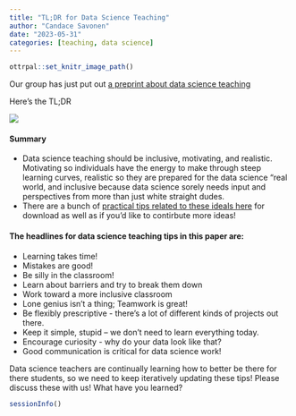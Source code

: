 ```yaml
---
title: "TL;DR for Data Science Teaching"
author: "Candace Savonen"
date: "2023-05-31"
categories: [teaching, data science]
---
```


```r
ottrpal::set_knitr_image_path()
```

Our group has just put out [a preprint about data science teaching](https://arxiv.org/pdf/2305.06213.pdf)

Here's the TL;DR

![](resources/images/DataScienceTeachingFigs.png)

#### Summary 

- Data science teaching should be inclusive, motivating, and realistic. Motivating so individuals have the energy to make through steep learning curves, realistic so they are prepared for the data science "real world, and inclusive because data science sorely needs input and perspectives from more than just white straight dudes.   
- There are a bunch of [practical tips related to these ideals here](https://github.com/datatrail-jhu/data_science_teaching_resources/blob/main/README.md) for download as well as if you'd like to contirbute more ideas!   


#### The headlines for data science teaching tips in this paper are:

  - Learning takes time! 
  - Mistakes are good! 
  - Be silly in the classroom! 
  - Learn about barriers and try to break them down 
  - Work toward a more inclusive classroom 
  - Lone genius isn't a thing; Teamwork is great! 
  - Be flexibly prescriptive - there's a lot of different kinds of projects out there. 
  - Keep it simple, stupid -- we don't need to learn everything today.
  - Encourage curiosity - why do your data look like that?
  - Good communication is critical for data science work!
  
  
Data science teachers are continually learning how to better be there for there students, so we need to keep iteratively updating these tips! Please discuss these with us! What have you learned? 

<script src="https://utteranc.es/client.js"
        repo="cansavvy/cansavvy_blog"
        issue-term="title"
        label="Commenter on blog post"
        theme="boxy-light"
        crossorigin="anonymous"
        async>
</script>

```r
sessionInfo()
```